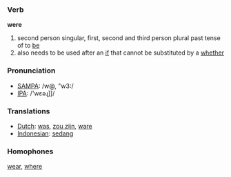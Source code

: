 === Verb ===

'''were''' 

# second person singular, first, second and third person plural past tense of to [[be]]
# also needs to be used after an [[if]] that cannot be substituted by a [[whether]]

=== Pronunciation ===
*[[w:SAMPA|SAMPA]]: /w@, "w3:/
*[[w:IPA|IPA]]: /'wεəɻ]]/

=== Translations ===
*[[Dutch]]: [[was]], [[zou zijn]], [[ware]]
*[[Indonesian]]: [[sedang]]

=== Homophones ===

[[wear]], [[where]]